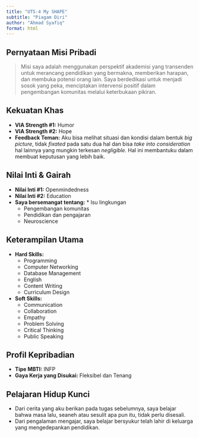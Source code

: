 ```yaml
---
title: "UTS-4 My SHAPE"
subtitle: "Piagam Diri"
author: "Ahmad Syafiq"
format: html
---
```


## Pernyataan Misi Pribadi

> Misi saya adalah menggunakan perspektif akademisi yang transenden untuk merancang pendidikan yang bermakna, memberikan harapan, dan membuka potensi orang lain. Saya berdedikasi untuk menjadi sosok yang peka, menciptakan intervensi positif dalam pengembangan komunitas melalui keterbukaan pikiran.

## Kekuatan Khas

* **VIA Strength #1:** Humor
* **VIA Strength #2:** Hope
* **Feedback Teman:** Aku bisa melihat situasi dan kondisi dalam bentuk *big picture*, tidak *fixated* pada satu dua hal dan bisa *take into consideration* hal lainnya yang mungkin terkesan *negligible*. Hal ini membantuku dalam membuat keputusan yang lebih baik.

## Nilai Inti & Gairah

* **Nilai Inti #1:** Openmindedness
* **Nilai Inti #2:** Education
* **Saya bersemangat tentang:** * Isu lingkungan
    * Pengembangan komunitas
    * Pendidikan dan pengajaran
    * Neuroscience

## Keterampilan Utama

* **Hard Skills:**
    * Programming
    * Computer Networking
    * Database Management
    * English
    * Content Writing
    * Curriculum Design
* **Soft Skills:**
    * Communication
    * Collaboration
    * Empathy
    * Problem Solving
    * Critical Thinking
    * Public Speaking

## Profil Kepribadian

* **Tipe MBTI:** INFP
* **Gaya Kerja yang Disukai:** Fleksibel dan Tenang

## Pelajaran Hidup Kunci

* Dari cerita yang aku berikan pada tugas sebelumnya, saya belajar bahwa masa lalu, seaneh atau sesulit apa pun itu, tidak perlu disesali.
* Dari pengalaman mengajar, saya belajar bersyukur telah lahir di keluarga yang mengedepankan pendidikan.